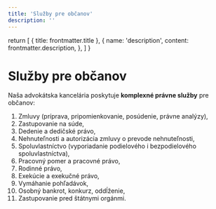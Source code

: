 ```yaml
---
title: 'Služby pre občanov'
description: ''
---
```


  return [
    { title: frontmatter.title },
    {
      name: 'description',
      content: frontmatter.description,
    },
  ]
}

# Služby pre občanov

Naša advokátska kancelária poskytuje **komplexné právne služby** pre občanov:

1.  Zmluvy (príprava, pripomienkovanie, posúdenie, právne analýzy),
2.  Zastupovanie na súde,
3.  Dedenie a dedičské právo,
4.  Nehnuteľnosti a autorizácia zmluvy o prevode nehnuteľnosti,
5.  Spoluvlastníctvo (vyporiadanie podielového i bezpodielového spoluvlastníctva),
6.  Pracovný pomer a pracovné právo,
7.  Rodinné právo,
8.  Exekúcie a exekučné právo,
9.  Vymáhanie pohľadávok,
10. Osobný bankrot, konkurz, oddĺženie,
11. Zastupovanie pred štátnymi orgánmi.
